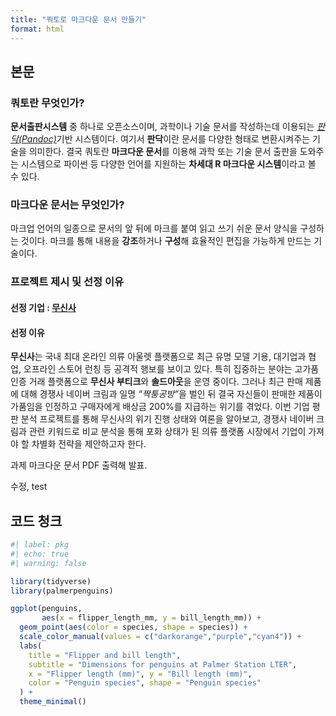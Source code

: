 ```yaml
---
title: "쿼토로 마크다운 문서 만들기"
format: html
---
```


## 본문

### 쿼토란 무엇인가?
**문서출판시스템** 중 하나로 오픈소스이며,
과학이나 기술 문서를 작성하는데 이용되는
[*판닥(Pandoc)*](https://pandoc.org/)기반 시스템이다.
여기서 **판닥**이란 문서를 다양한 형태로 변환시켜주는 기술을 의미한다.
결국 쿼토란 **마크다운 문서**를 이용해 과학 또는 기술 문서 출판을 도와주는 시스템으로
파이썬 등 다양한 언어를 지원하는 **차세대 R 마크다운 시스템**이라고 볼 수 있다.

### 마크다운 문서는 무엇인가?
마크업 언어의 일종으로 문서의 앞 뒤에 마크를 붙여
읽고 쓰기 쉬운 문서 양식을 구성하는 것이다.
마크를 통해 내용을 **강조**하거나 **구성**해 효율적인 편집을 가능하게 만드는 기술이다.

### 프로젝트 제시 및 선정 이유
#### 선정 기업 : [무신사](https://www.musinsa.com/app/)
#### 선정 이유
**무신사**는 국내 최대 온라인 의류 아울렛 플랫폼으로
최근 유명 모델 기용, 대기업과 협업, 오프라인 스토어 런칭 등 공격적 행보를 보이고 있다.
특히 집중하는 분야는 고가품 인증 거래 플랫폼으로 **무신사 부티크**와 **솔드아웃**을 운영 중이다.
그러나 최근 판매 제품에 대해 경쟁사 네이버 크림과 일명 *"짝퉁공방"*을 벌인 뒤
결국 자신들이 판매한 제품이 가품임을 인정하고 구매자에게 배상금 200%를 지급하는 위기를 겪었다.
이번 기업 평판 분석 프로젝트를 통해 무신사의 위기 진행 상태와 여론을 알아보고,
경쟁사 네이버 크림과 관련 키워드로 비교 분석을 통해
포화 상태가 된 의류 플랫폼 시장에서 기업이 가져야 할 차별화 전략을 제안하고자 한다.

과제
마크다운 문서
PDF 출력해 발표.

수정, test


## 코드 청크

```r
#| label: pkg
#| echo: true
#| warning: false

library(tidyverse)
library(palmerpenguins)

ggplot(penguins, 
       aes(x = flipper_length_mm, y = bill_length_mm)) +
  geom_point(aes(color = species, shape = species)) +
  scale_color_manual(values = c("darkorange","purple","cyan4")) +
  labs(
    title = "Flipper and bill length",
    subtitle = "Dimensions for penguins at Palmer Station LTER",
    x = "Flipper length (mm)", y = "Bill length (mm)",
    color = "Penguin species", shape = "Penguin species"
  ) +
  theme_minimal()

```